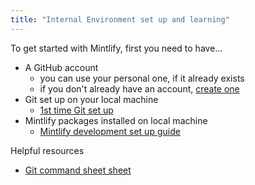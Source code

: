 ```yaml
---
title: "Internal Environment set up and learning"
---
```


To get started with Mintlify, first you need to have...
- A GitHub account
    - you can use your personal one, if it already exists
    - if you don't already have an account, [create one](https://github.com/)
- Git set up on your local machine
    - [1st time Git set up](https://git-scm.com/book/en/v2/Getting-Started-First-Time-Git-Setup)
- Mintlify packages installed on local machine
    - [Mintlify development set up guide](https://mintlify.com/docs/development)


Helpful resources
- [Git command sheet sheet](https://gist.github.com/cferdinandi/ef665330286fd5d7127d)
